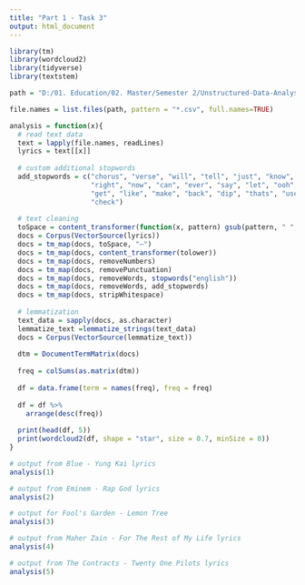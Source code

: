 ```yaml
---
title: "Part 1 - Task 3"
output: html_document
---
```


```r
library(tm)
library(wordcloud2)
library(tidyverse)
library(textstem)
```

```r
path = "D:/01. Education/02. Master/Semester 2/Unstructured-Data-Analysis/Project 1 - 30%/Part 1/Part 1 - Task 3/Data"

file.names = list.files(path, pattern = "*.csv", full.names=TRUE)
```

```r
analysis = function(x){
  # read text data
  text = lapply(file.names, readLines)
  lyrics = text[[x]]
  
  # custom additional stopwords
  add_stopwords = c("chorus", "verse", "will", "tell", "just", "know", "see",
                    "right", "now", "can", "ever", "say", "let", "ooh", "ill",
                    "get", "like", "make", "back", "dip", "thats", "use", "keep", 
                    "check")
  
  # text cleaning
  toSpace = content_transformer(function(x, pattern) gsub(pattern, " ", x))
  docs = Corpus(VectorSource(lyrics))
  docs = tm_map(docs, toSpace, "—")
  docs = tm_map(docs, content_transformer(tolower))
  docs = tm_map(docs, removeNumbers)
  docs = tm_map(docs, removePunctuation)
  docs = tm_map(docs, removeWords, stopwords("english"))
  docs = tm_map(docs, removeWords, add_stopwords)
  docs = tm_map(docs, stripWhitespace)
  
  # lemmatization
  text_data = sapply(docs, as.character)
  lemmatize_text =lemmatize_strings(text_data)
  docs = Corpus(VectorSource(lemmatize_text))
  
  dtm = DocumentTermMatrix(docs)
  
  freq = colSums(as.matrix(dtm))
  
  df = data.frame(term = names(freq), freq = freq)
  
  df = df %>%
    arrange(desc(freq))
  
  print(head(df, 5))
  print(wordcloud2(df, shape = "star", size = 0.7, minSize = 0))
}
```

```r
# output from Blue - Yung Kai lyrics
analysis(1)
```

```r
# output from Eminem - Rap God lyrics
analysis(2)
```

```r
# output for Fool's Garden - Lemon Tree
analysis(3)
```

```r
# output from Maher Zain - For The Rest of My Life lyrics
analysis(4)
```

```r
# output from The Contracts - Twenty One Pilots lyrics
analysis(5)
```
